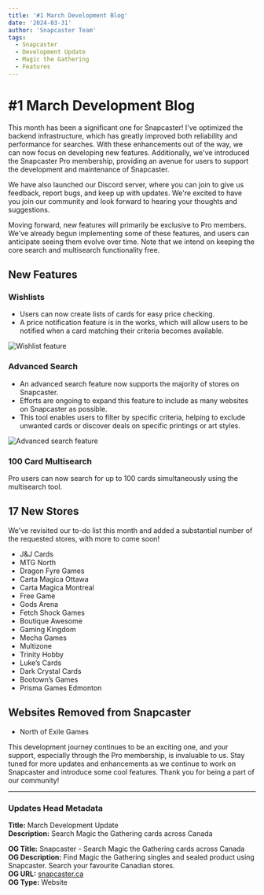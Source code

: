 ```yaml
---
title: '#1 March Development Blog'
date: '2024-03-31'
author: 'Snapcaster Team'
tags:
  - Snapcaster
  - Development Update
  - Magic the Gathering
  - Features
---
```


# #1 March Development Blog

This month has been a significant one for Snapcaster! I've optimized the backend infrastructure, which has greatly improved both reliability and performance for searches. With these enhancements out of the way, we can now focus on developing new features. Additionally, we've introduced the Snapcaster Pro membership, providing an avenue for users to support the development and maintenance of Snapcaster.

We have also launched our Discord server, where you can join to give us feedback, report bugs, and keep up with updates. We're excited to have you join our community and look forward to hearing your thoughts and suggestions.

Moving forward, new features will primarily be exclusive to Pro members. We've already begun implementing some of these features, and users can anticipate seeing them evolve over time. Note that we intend on keeping the core search and multisearch functionality free.

## New Features

### Wishlists

- Users can now create lists of cards for easy price checking.
- A price notification feature is in the works, which will allow users to be notified when a card matching their criteria becomes available.

![Wishlist feature](/blog-images/thumbnail-march.png)

### Advanced Search

- An advanced search feature now supports the majority of stores on Snapcaster.
- Efforts are ongoing to expand this feature to include as many websites on Snapcaster as possible.
- This tool enables users to filter by specific criteria, helping to exclude unwanted cards or discover deals on specific printings or art styles.

![Advanced search feature](/blog-images/advanced.png)

### 100 Card Multisearch

Pro users can now search for up to 100 cards simultaneously using the multisearch tool.

## 17 New Stores

We've revisited our to-do list this month and added a substantial number of the requested stores, with more to come soon!

- J&J Cards
- MTG North
- Dragon Fyre Games
- Carta Magica Ottawa
- Carta Magica Montreal
- Free Game
- Gods Arena
- Fetch Shock Games
- Boutique Awesome
- Gaming Kingdom
- Mecha Games
- Multizone
- Trinity Hobby
- Luke’s Cards
- Dark Crystal Cards
- Bootown’s Games
- Prisma Games Edmonton

## Websites Removed from Snapcaster

- North of Exile Games

This development journey continues to be an exciting one, and your support, especially through the Pro membership, is invaluable to us. Stay tuned for more updates and enhancements as we continue to work on Snapcaster and introduce some cool features. Thank you for being a part of our community!

---

### Updates Head Metadata

**Title:** March Development Update  
**Description:** Search Magic the Gathering cards across Canada

**OG Title:** Snapcaster - Search Magic the Gathering cards across Canada  
**OG Description:** Find Magic the Gathering singles and sealed product using Snapcaster. Search your favourite Canadian stores.  
**OG URL:** [snapcaster.ca](https://snapcaster.ca)  
**OG Type:** Website
